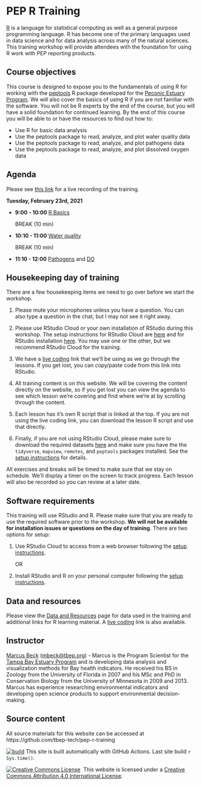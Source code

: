 # PEP R Training

[R](https://www.r-project.org/) is a language for statistical computing as well as a general purpose programming language. R has become one of the primary languages used in data science and for data analysis across many of the natural sciences. This training workshop will provide attendees with the foundation for using R work with PEP reporting products. 

## Course objectives

This course is designed to expose you to the fundamentals of using R for working with the [peptools](https://tbep-tech.github.io/peptools/index.html) R package developed for the [Peconic Estuary Program](https://www.peconicestuary.org/).  We will also cover the basics of using R if you are not familiar with the software. You will not be R experts by the end of the course, but you will have a solid foundation for continued learning.  By the end of this course you will be able to or have the resources to find out how to:

* Use R for basic data analysis
* Use the peptools package to read, analyze, and plot water quality data
* Use the peptools package to read, analyze, and plot pathogens data
* Use the peptools package to read, analyze, and plot dissolved oxygen data

## Agenda

Please see [this link](https://drive.google.com/file/d/1ZjVHFrVpw2uTKZw-BmD29umdbl6viutM/view?usp=sharing) for a live recording of the training. 

__Tuesday, February 23rd, 2021__

* __9:00 - 10:00__ [R Basics](rbasics.html)

  BREAK (10 min)

* __10:10 - 11:00__ [Water quality](wq.html)

  BREAK (10 min)
  
* __11:10 - 12:00__ [Pathogens](pathogens.html) and [DO](do.html)

## Housekeeping day of training

There are a few housekeeping items we need to go over before we start the workshop.  

1. Please mute your microphones unless you have a question. You can also type a question in the chat, but I may not see it right away.

1. Please use RStudio Cloud or your own installation of RStudio during this workshop.  The setup instructions for RStudio Cloud are [here](setupcloud.html) and for RStudio installation [here](setup.html).  You may use one or the other, but we recommend RStudio Cloud for the training. 

1. We have a [live coding](https://tinyurl.com/live-pep){target="_blank"} link that we'll be using as we go through the lessons. If you get lost, you can copy/paste code from this link into RStudio. 

1. All training content is on this website.  We will be covering the content directly on the website, so if you get lost you can view the agenda to see which lesson we're covering and find where we're at by scrolling through the content. 

1. Each lesson has it's own R script that is linked at the top. If you are not using the live coding link, you can download the lesson R script and use that directly. 

1. Finally, if you are not using RStudio Cloud, please make sure to download the required datasets [here](https://tbep-tech.github.io/pep-r-training/data/data.zip) and make sure you have the the `tidyverse`, `mapview`, `remotes`, and `peptools` packages installed. See the [setup instructions](setup.html) for details.  

All exercises and breaks will be timed to make sure that we stay on schedule. We'll display a timer on the screen to track progress. Each lesson will also be recorded so you can review at a later date. 

## Software requirements

This training will use RStudio and R. Please make sure that you are ready to use the required software prior to the workshop.  __We will not be available for installation issues or questions on the day of training__.  There are two options for setup:

1. Use RStudio Cloud to access from a web browser following the [setup instructions](setupcloud.html). 

     OR 
     
1. Install RStudio and R on your personal computer following the [setup instructions](setup.html). 

## Data and resources

Please view the [Data and Resources](Data_and_Resources.html) page for data used in the training and additional links for R learning material.  A [live coding](https://tinyurl.com/live-pep){target="_blank"} link is also available.

## Instructor

[Marcus Beck](https://fawda123.github.io/CV/Beck_CV.pdf) ([mbeck@tbep.org](mailto:mbeck@tbep.org)) - Marcus is the Program Scientist for the [Tampa Bay Estuary Program](https://tbep.org/) and is developing data analysis and visualization methods for Bay health indicators.  He received his BS in Zoology from the University of Florida in 2007 and his MSc and PhD in Conservation Biology from the University of Minnesota in 2009 and 2013. Marcus has experience researching environmental indicators and developing open science products to support environmental decision-making.

## Source content

All source materials for this website can be accessed at https://github.com/tbep-tech/pep-r-training

 [![build](https://github.com/tbep-tech/pep-r-training/workflows/build/badge.svg)](https://github.com/tbep-tech/pep-r-training/actions) This site is built automatically with GitHub Actions. Last site build `r Sys.time()`.
 
 <a rel='license' href='http://creativecommons.org/licenses/by/4.0/'><img alt='Creative Commons License' style='border-width:0' src='https://i.creativecommons.org/l/by/4.0/88x31.png' /></a>&nbsp;&nbsp;This website is licensed under a <a rel='license' href='http://creativecommons.org/licenses/by/4.0/'>Creative Commons Attribution 4.0 International License</a>.


